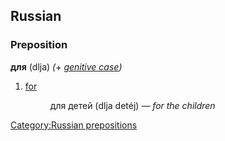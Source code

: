 == Russian ==
[[Category:Russian prepositions]]
=== Preposition ===
'''для''' (dlja) ''(+ [[genitive case]])''

# [[for]]
#: для детей (dlja detéj) — ''for the children''